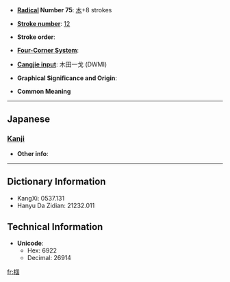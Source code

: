 * '''[[Wiktionary:Chinese radical index| Radical]] Number 75''': [[Wiktionary:Chinese radical index 木|木]]+8 strokes

* '''[[Wiktionary:Chinese total strokes index|Stroke number]]''': [[Wiktionary:Chinese total strokes index 12|12]]

* '''Stroke order''': 

* '''[[Wiktionary:Chinese four corner index|Four-Corner System]]''': 

* '''[[Wiktionary:Chinese Cangjie index|Cangjie input]]''': 木田一戈 (DWMI)

* '''Graphical Significance and Origin''': 

* '''Common Meaning'''

----

==Japanese==
===[[Kanji]]===
{{kanji|on readings=[[かい]] (kai), [[け]] (ke)|kun readings=[[そこ]] (soko), [[はこ]] (hako), [[くぬぎ]] (kunugi)}}

* '''Other info''':  

----

== Dictionary Information ==

* KangXi: 0537.131
* Hanyu Da Zidian: 21232.011

== Technical Information ==

* '''Unicode''':
** Hex: 6922
** Decimal: 26914

[[fr:椢]]